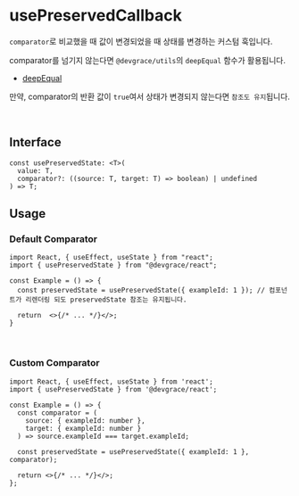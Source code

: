 # usePreservedCallback

`comparator`로 비교했을 때 값이 변경되었을 때 상태를 변경하는 커스텀 훅입니다.

comparator를 넘기지 않는다면 `@devgrace/utils`의 `deepEqual` 함수가 활용됩니다.
  - [deepEqual](https://team-grace.github.io/devgrace/ko/docs/utils/common/deepEqual/)

만약, comparator의 반환 값이 `true`여서 상태가 변경되지 않는다면 `참조도 유지`됩니다.

<br />

## Interface
```tsx
const usePreservedState: <T>(
  value: T,
  comparator?: ((source: T, target: T) => boolean) | undefined
) => T;
```

## Usage
### Default Comparator
```tsx
import React, { useEffect, useState } from "react";
import { usePreservedState } from "@devgrace/react";

const Example = () => {
  const preservedState = usePreservedState({ exampleId: 1 }); // 컴포넌트가 리렌더링 되도 preservedState 참조는 유지됩니다.

  return  <>{/* ... */}</>;
}
```

<br />

### Custom Comparator
```tsx
import React, { useEffect, useState } from 'react';
import { usePreservedState } from '@devgrace/react';

const Example = () => {
  const comparator = (
    source: { exampleId: number },
    target: { exampleId: number }
  ) => source.exampleId === target.exampleId;

  const preservedState = usePreservedState({ exampleId: 1 }, comparator);
  
  return <>{/* ... */}</>;
};

```